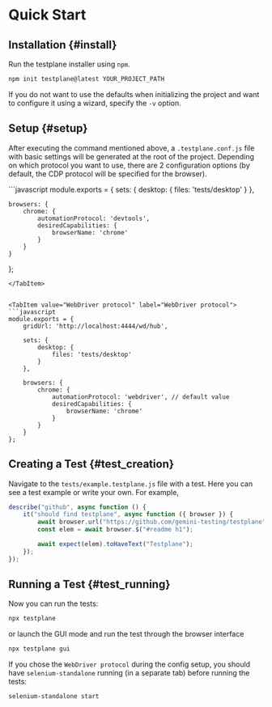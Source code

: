 
# Quick Start

## Installation {#install}

Run the testplane installer using `npm`.

```bash
npm init testplane@latest YOUR_PROJECT_PATH
```

If you do not want to use the defaults when initializing the project and want to configure it using a wizard, specify the `-v` option.

## Setup {#setup}

After executing the command mentioned above, a `.testplane.conf.js` file with basic settings will be generated at the root of the project. Depending on which protocol you want to use, there are 2 configuration options (by default, the CDP protocol will be specified for the browser).

<Tabs>
<TabItem value="Chrome Devtools Protocol" label="Chrome Devtools Protocol">
```javascript
module.exports = {
    sets: {
        desktop: {
            files: 'tests/desktop'
        }
    },

    browsers: {
        chrome: {
            automationProtocol: 'devtools',
            desiredCapabilities: {
                browserName: 'chrome'
            }
        }
    }

};

````
</TabItem>


<TabItem value="WebDriver protocol" label="WebDriver protocol">
```javascript
module.exports = {
    gridUrl: 'http://localhost:4444/wd/hub',

    sets: {
        desktop: {
            files: 'tests/desktop'
        }
    },

    browsers: {
        chrome: {
            automationProtocol: 'webdriver', // default value
            desiredCapabilities: {
                browserName: 'chrome'
            }
        }
    }
};
````

</TabItem>

</Tabs>

## Creating a Test {#test_creation}

Navigate to the `tests/example.testplane.js` file with a test. Here you can see a test example or write your own. For example,

```javascript
describe("github", async function () {
    it("should find testplane", async function ({ browser }) {
        await browser.url("https://github.com/gemini-testing/testplane");
        const elem = await browser.$("#readme h1");

        await expect(elem).toHaveText("Testplane");
    });
});
```

## Running a Test {#test_running}

Now you can run the tests:

```bash
npx testplane
```

or launch the GUI mode and run the test through the browser interface

```bash
npx testplane gui
```

If you chose the `WebDriver protocol` during the config setup, you should have `selenium-standalone` running (in a separate tab) before running the tests:

```bash
selenium-standalone start
```
